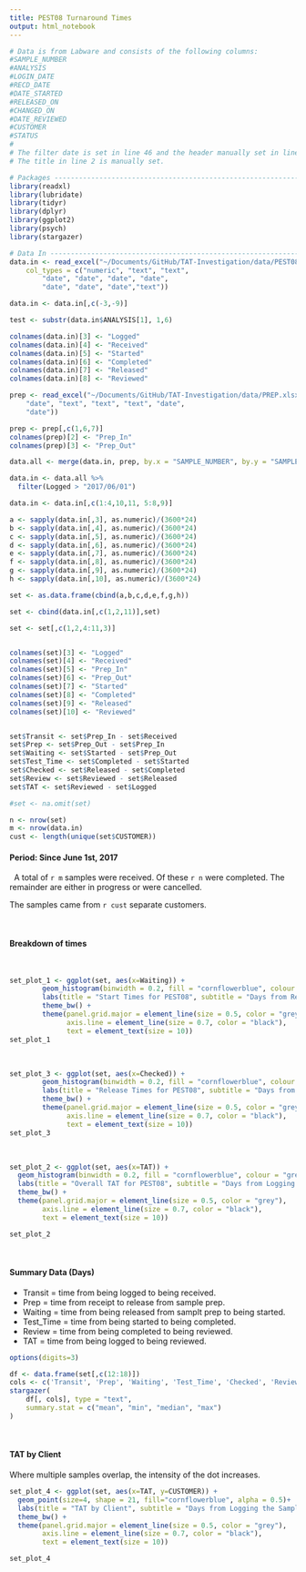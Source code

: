 ```yaml
---
title: PEST08 Turnaround Times
output: html_notebook
---
```

```r

# Data is from Labware and consists of the following columns:
#SAMPLE_NUMBER
#ANALYSIS
#LOGIN_DATE
#RECD_DATE
#DATE_STARTED
#RELEASED_ON
#CHANGED_ON
#DATE_REVIEWED
#CUSTOMER
#STATUS
#
# The filter date is set in line 46 and the header manually set in line 80.
# The title in line 2 is manually set.
```


```r
# Packages ---------------------------------------------------------------
library(readxl)
library(lubridate)
library(tidyr)
library(dplyr)
library(ggplot2)
library(psych)
library(stargazer)

# Data In ----------------------------------------------------------------
data.in <- read_excel("~/Documents/GitHub/TAT-Investigation/data/PEST08_2017b.xlsx", 
    col_types = c("numeric", "text", "text", 
        "date", "date", "date", "date", 
        "date", "date", "date","text"))

data.in <- data.in[,c(-3,-9)]

test <- substr(data.in$ANALYSIS[1], 1,6)

colnames(data.in)[3] <- "Logged"
colnames(data.in)[4] <- "Received"
colnames(data.in)[5] <- "Started"
colnames(data.in)[6] <- "Completed"
colnames(data.in)[7] <- "Released"
colnames(data.in)[8] <- "Reviewed"

prep <- read_excel("~/Documents/GitHub/TAT-Investigation/data/PREP.xlsx", col_types = c("numeric", 
    "date", "text", "text", "text", "date", 
    "date"))

prep <- prep[,c(1,6,7)]
colnames(prep)[2] <- "Prep_In"
colnames(prep)[3] <- "Prep_Out"

data.all <- merge(data.in, prep, by.x = "SAMPLE_NUMBER", by.y = "SAMPLE_NUMBER", all = TRUE)

data.in <- data.all %>% 
  filter(Logged > "2017/06/01")

data.in <- data.in[,c(1:4,10,11, 5:8,9)]

a <- sapply(data.in[,3], as.numeric)/(3600*24)
b <- sapply(data.in[,4], as.numeric)/(3600*24)
c <- sapply(data.in[,5], as.numeric)/(3600*24)
d <- sapply(data.in[,6], as.numeric)/(3600*24)
e <- sapply(data.in[,7], as.numeric)/(3600*24)
f <- sapply(data.in[,8], as.numeric)/(3600*24)
g <- sapply(data.in[,9], as.numeric)/(3600*24)
h <- sapply(data.in[,10], as.numeric)/(3600*24)

set <- as.data.frame(cbind(a,b,c,d,e,f,g,h))

set <- cbind(data.in[,c(1,2,11)],set)

set <- set[,c(1,2,4:11,3)]


colnames(set)[3] <- "Logged"
colnames(set)[4] <- "Received"
colnames(set)[5] <- "Prep_In"
colnames(set)[6] <- "Prep_Out"
colnames(set)[7] <- "Started"
colnames(set)[8] <- "Completed"
colnames(set)[9] <- "Released"
colnames(set)[10] <- "Reviewed"


set$Transit <- set$Prep_In - set$Received
set$Prep <- set$Prep_Out - set$Prep_In
set$Waiting <- set$Started - set$Prep_Out
set$Test_Time <- set$Completed - set$Started
set$Checked <- set$Released - set$Completed
set$Review <- set$Reviewed - set$Released
set$TAT <- set$Reviewed - set$Logged

#set <- na.omit(set)

n <- nrow(set)
m <- nrow(data.in)
cust <- length(unique(set$CUSTOMER))


```

#### Period: Since June 1st, 2017
&nbsp;
A total of `r m` samples were received.  Of these `r n` were completed.  The remainder are either in progress or were cancelled.

The samples came from `r cust` separate customers.

&nbsp;


#### Breakdown of times
&nbsp;


```r
set_plot_1 <- ggplot(set, aes(x=Waiting)) +
        geom_histogram(binwidth = 0.2, fill = "cornflowerblue", colour = "grey85")+
        labs(title = "Start Times for PEST08", subtitle = "Days from Receipt at the Laboratory to Commencing Testing", x="Days", y="Samples") +
        theme_bw() +
        theme(panel.grid.major = element_line(size = 0.5, color = "grey"), 
              axis.line = element_line(size = 0.7, color = "black"), 
              text = element_text(size = 10))
set_plot_1
```

&nbsp;

```r
set_plot_3 <- ggplot(set, aes(x=Checked)) +
        geom_histogram(binwidth = 0.2, fill = "cornflowerblue", colour = "grey85")+
        labs(title = "Release Times for PEST08", subtitle = "Days from Completing Testing to Releasing", x="Days", y="Samples") +
        theme_bw() +
        theme(panel.grid.major = element_line(size = 0.5, color = "grey"), 
              axis.line = element_line(size = 0.7, color = "black"), 
              text = element_text(size = 10))
set_plot_3
```
&nbsp;



```r
set_plot_2 <- ggplot(set, aes(x=TAT)) +
  geom_histogram(binwidth = 0.2, fill = "cornflowerblue", colour = "grey85")+
  labs(title = "Overall TAT for PEST08", subtitle = "Days from Logging the Sample to Reviewing the Sample", x="Days", y="Samples") +
  theme_bw() +
  theme(panel.grid.major = element_line(size = 0.5, color = "grey"), 
        axis.line = element_line(size = 0.7, color = "black"), 
        text = element_text(size = 10))

set_plot_2
```
&nbsp;


#### Summary Data (Days)

* Transit = time from being logged to being received.
* Prep  = time from receipt to release from sample prep.
* Waiting = time from being released from samplt prep to being started.
* Test_Time = time from being started to being completed.
* Review = time from being completed to being reviewed.
* TAT = time from being logged to being reviewed.


```r
options(digits=3)

df <- data.frame(set[,c(12:18)])
cols <- c('Transit', 'Prep', 'Waiting', 'Test_Time', 'Checked', 'Review', 'TAT')
stargazer(
    df[, cols], type = "text", 
    summary.stat = c("mean", "min", "median", "max")
)

```
&nbsp;

#### TAT by Client

Where multiple samples overlap, the intensity of the dot increases.

```r

set_plot_4 <- ggplot(set, aes(x=TAT, y=CUSTOMER)) +
  geom_point(size=4, shape = 21, fill="cornflowerblue", alpha = 0.5)+
  labs(title = "TAT by Client", subtitle = "Days from Logging the Sample to Reviewing the Sample", x="Days", y="") +
  theme_bw() +
  theme(panel.grid.major = element_line(size = 0.5, color = "grey"), 
        axis.line = element_line(size = 0.7, color = "black"), 
        text = element_text(size = 10))

set_plot_4
```
